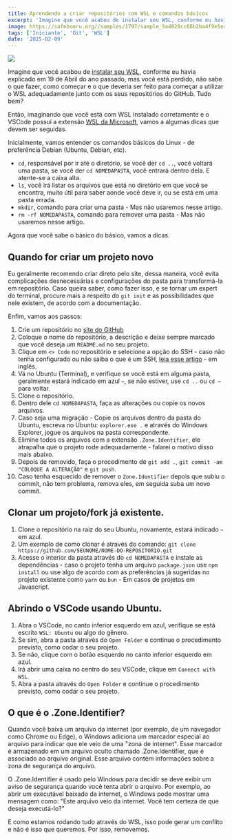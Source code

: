 ```yaml
---
title: Aprendendo a criar repositórios com WSL e comandos básicos
excerpt: 'Imagine que você acabou de instalar seu WSL, conforme eu havia explicado em 19 de Abril do ano passado, mas você está perdido, não sabe o que fazer, como começar e o que deveria ser feito para começar a utilizar o WSL adequadamente.'
image: https://safebooru.org//samples/1797/sample_5a4829cc66b2ba4f9e5eaae9d1df76331a85e775.jpg?5467027
tags: ['Iniciante', 'Git', 'WSL']
date: '2025-02-09'
---
```


![](https://safebooru.org//samples/1797/sample_5a4829cc66b2ba4f9e5eaae9d1df76331a85e775.jpg?5467027)

Imagine que você acabou de [instalar seu WSL](https://yagasaki.vercel.app/article/como-instalar-o-wsl), conforme eu havia explicado em 19 de Abril do ano passado,
mas você está perdido, não sabe o que fazer, como começar e o que deveria ser feito para começar a utilizar o WSL adequadamente junto com os seus repositórios do GitHub. Tudo bem?

Então, imaginando que você está com WSL instalado corretamente e o VSCode possuí a extensão [WSL da Microsoft](https://marketplace.visualstudio.com/items?itemName=ms-vscode-remote.remote-wsl),
vamos a algumas dicas que devem ser seguidas.

Inicialmente, vamos entender os comandos básicos do Linux - de preferência Debian (Ubuntu, Debian, etc).

- `cd`, responsável por ir até o diretório, se você der `cd ..`, você voltará uma pasta, se você der `cd NOMEDAPASTA`, você entrará dentro dela. E atente-se a caixa alta.
- `ls`, você irá listar os arquivos que está no diretório em que você se encontra, muito útil para saber aonde você deve ir, ou se está em uma pasta errada.
- `mkdir`, comando para criar uma pasta - Mas não usaremos nesse artigo.
- `rm -rf NOMEDAPASTA`, comando para remover uma pasta - Mas não usaremos nesse artigo.

Agora que você sabe o básico do básico, vamos a dicas.

## Quando for criar um projeto novo
Eu geralmente recomendo criar direto pelo site, dessa maneira, você evita complicações desnecessárias e configurações do pasta para transformá-la em repositório. Caso queira saber,
como fazer isso, e se tornar um expert do terminal, procure mais a respeito do `git init` e as possibilidades que nele existem, de acordo com a documentação.

Enfim, vamos aos passos:
1. Crie um repositório no [site do GitHub](https://github.com/new)
2. Coloque o nome do repositório, a descrição e deixe sempre marcado que você deseja um `README.md` no seu projeto.
3. Clique em `<> Code` no repositório e selecione a opção do SSH - caso não tenha configurado ou não saiba o que é um SSH, [leia esse artigo](https://www.ssh.com/academy/ssh/keygen) - em inglês.
4. Vá no Ubuntu (Terminal), e verifique se você está em alguma pasta, geralmente estará indicado em azul `~`, se não estiver, use `cd ..` ou `cd ~` para voltar.
5. Clone o repositório.
6. Dentro dele `cd NOMEDAPASTA`, faça as alterações ou copie os novos arquivos.
7. Caso seja uma migração -  Copie os arquivos dentro da pasta do Ubuntu, escreva no Ubuntu: `explorer.exe .` e através do Windows Explorer, jogue os arquivos na pasta correspondente.
8. Elimine todos os arquivos com a extensão `.Zone.Identifier`, ele atrapalha que o projeto rode adequadamente - falarei o motivo disso mais abaixo.
9. Depois de removido, faça o procedimento de `git add .`, `git commit -am "COLOQUE A ALTERAÇÃO"` e `git push`.
10. Caso tenha esquecido de remover o `Zone.Identifier` depois que subiu o commit, não tem problema, remova eles, em seguida suba um novo commit.

## Clonar um projeto/fork já existente.
1. Clone o repositório na raiz do seu Ubuntu, novamente, estará indicado `~` em azul.
2. Um exemplo de como clonar é através do comando: `git clone https://github.com/SEUNOME/NOME-DO-REPOSITORIO.git`
3. Acesse o interior da pasta através do `cd NOMEDAPASTA` e instale as dependências - caso o projeto tenha um arquivo `package.json` use `npm install` ou use algo de acordo com as preferências já sugeridas no projeto existente como `yarn` ou `bun` - Em casos de projetos em Javascript.

## Abrindo o VSCode usando Ubuntu.
1. Abra o VSCode, no canto inferior esquerdo em azul, verifique se está escrito `WSL: Ubuntu` ou algo do gênero.
2. Se sim, abra a pasta através do `Open Folder` e continue o procedimento previsto, como codar o seu projeto.
3. Se não, clique com o botão esquerdo no canto inferior esquerdo em azul.
4. Irá abrir uma caixa no centro do seu VSCode, clique em `Connect with WSL`.
5. Abra a pasta através do `Open Folder` e continue o procedimento previsto, como codar o seu projeto.

## O que é o .Zone.Identifier?
Quando você baixa um arquivo da internet (por exemplo, de um navegador como Chrome ou Edge), o Windows adiciona um marcador especial ao arquivo para indicar que ele veio de uma "zona de internet". Esse marcador é armazenado em um arquivo oculto chamado .Zone.Identifier, que é associado ao arquivo original. Esse arquivo contém informações sobre a zona de segurança do arquivo.

O .Zone.Identifier é usado pelo Windows para decidir se deve exibir um aviso de segurança quando você tenta abrir o arquivo. Por exemplo, ao abrir um executável baixado da internet, o Windows pode mostrar uma mensagem como: "Este arquivo veio da internet. Você tem certeza de que deseja executá-lo?"

E como estamos rodando tudo através do WSL, isso pode gerar um conflito e não é isso que queremos. Por isso, removemos.
